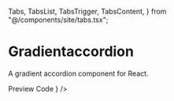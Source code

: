   Tabs,
  TabsList,
  TabsTrigger,
  TabsContent,
} from "@/components/site/tabs.tsx";


#  Gradientaccordion
A gradient accordion component for React.

<Tabs defaultValue="preview" className="">
  <TabsList>
    <TabsTrigger value="preview">Preview</TabsTrigger>
    <TabsTrigger value="code">Code</TabsTrigger>
  </TabsList>
  <TabsContent value="preview">
    <ComponentRenderer component={<Gradientaccordion />} />
  </TabsContent>
  <TabsContent value="code">
    <CodeBlock filePath="src/app/docs/gradient-accordion/gradient-accordion.tsx" />
  </TabsContent>
</Tabs>

